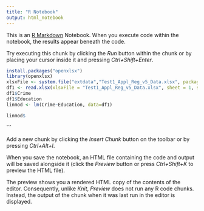 ```yaml
---
title: "R Notebook"
output: html_notebook
---
```


This is an [R Markdown](http://rmarkdown.rstudio.com) Notebook. When you execute code within the notebook, the results appear beneath the code. 

Try executing this chunk by clicking the *Run* button within the chunk or by placing your cursor inside it and pressing *Ctrl+Shift+Enter*. 

```r

install.packages("openxlsx")
library(openxlsx)
xlsxFile <- system.file("extdata","Test1_Appl_Reg_v5_Data.xlsx", package = "openxlsx")
df1 <- read.xlsx(xlsxFile = "Test1_Appl_Reg_v5_Data.xlsx", sheet = 1, skipEmptyRows = FALSE)
df1$Crime
df1$Education
linmod <- lm(Crime~Education, data=df1)

linmod$

```

```

Add a new chunk by clicking the *Insert Chunk* button on the toolbar or by pressing *Ctrl+Alt+I*.

When you save the notebook, an HTML file containing the code and output will be saved alongside it (click the *Preview* button or press *Ctrl+Shift+K* to preview the HTML file).

The preview shows you a rendered HTML copy of the contents of the editor. Consequently, unlike *Knit*, *Preview* does not run any R code chunks. Instead, the output of the chunk when it was last run in the editor is displayed.
